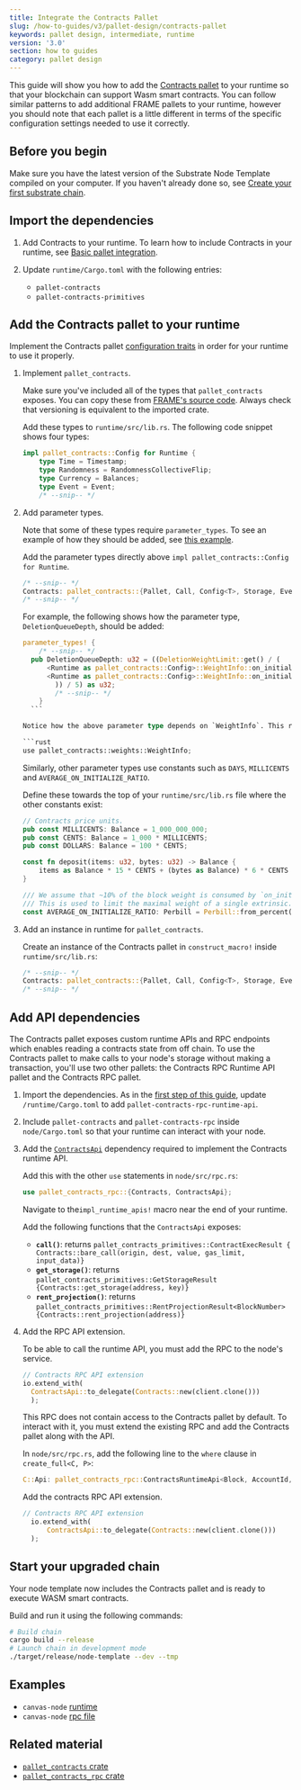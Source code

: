 ```yaml
---
title: Integrate the Contracts Pallet
slug: /how-to-guides/v3/pallet-design/contracts-pallet
keywords: pallet design, intermediate, runtime
version: '3.0'
section: how to guides
category: pallet design
---
```


This guide will show you how to add the [Contracts pallet](/rustdocs/latest/pallet_contracts/index.html) to your runtime so that your blockchain can support Wasm smart contracts.
You can follow similar patterns to add additional FRAME pallets to your runtime, however you should note that each pallet is a little different in terms of the specific configuration settings needed to use it correctly.

## Before you begin

Make sure you have the latest version of the Substrate Node Template compiled on your computer.
If you haven't already done so, see [Create your first substrate chain](/tutorials/v3/create-your-first-substrate-chain/).

## Import the dependencies

1. Add Contracts to your runtime.
   To learn how to include Contracts in your runtime, see [Basic pallet integration](/how-to-guides/v3/basics/pallet-integration).

1. Update `runtime/Cargo.toml` with the following entries:

   - `pallet-contracts`
   - `pallet-contracts-primitives`

## Add the Contracts pallet to your runtime

Implement the Contracts pallet [configuration traits][contracts-config-rustdocs] in order for your runtime to use it properly.

1. Implement `pallet_contracts`.

   Make sure you've included all of the types that `pallet_contracts` exposes.
   You can copy these from [FRAME's source code][contracts-frame-gh]. Always check that versioning is equivalent to the imported crate.

   Add these types to `runtime/src/lib.rs`.
   The following code snippet shows four types:

   ```rust
   impl pallet_contracts::Config for Runtime {
       type Time = Timestamp;
       type Randomness = RandomnessCollectiveFlip;
       type Currency = Balances;
       type Event = Event;
       /* --snip-- */
   ```

1. Add parameter types.

   Note that some of these types require `parameter_types`. To see an example of how they should be added, see [this example][bin-runtime-contracts-frame].

   Add the parameter types directly above `impl pallet_contracts::Config for Runtime`.

   ```rust
   /* --snip-- */
   Contracts: pallet_contracts::{Pallet, Call, Config<T>, Storage, Event<T>},
   /* --snip-- */
   ```

   For example, the following shows how the parameter type, `DeletionQueueDepth`, should be added:

   ````rust
   parameter_types! {
       /* --snip-- */
     pub DeletionQueueDepth: u32 = ((DeletionWeightLimit::get() / (
         <Runtime as pallet_contracts::Config>::WeightInfo::on_initialize_per_queue_item(1) -
         <Runtime as pallet_contracts::Config>::WeightInfo::on_initialize_per_queue_item(0)
           )) / 5) as u32;
           /* --snip-- */
       }
     ```

   Notice how the above parameter type depends on `WeightInfo`. This requires you to add the following to the top of `runtime/src/lib.rs`:

   ```rust
   use pallet_contracts::weights::WeightInfo;
   ````

   Similarly, other parameter types use constants such as `DAYS`, `MILLICENTS` and `AVERAGE_ON_INITIALIZE_RATIO`.

   Define these towards the top of your `runtime/src/lib.rs` file where the other constants exist:

   ```rust
   // Contracts price units.
   pub const MILLICENTS: Balance = 1_000_000_000;
   pub const CENTS: Balance = 1_000 * MILLICENTS;
   pub const DOLLARS: Balance = 100 * CENTS;

   const fn deposit(items: u32, bytes: u32) -> Balance {
       items as Balance * 15 * CENTS + (bytes as Balance) * 6 * CENTS
   }

   /// We assume that ~10% of the block weight is consumed by `on_initialize` handlers.
   /// This is used to limit the maximal weight of a single extrinsic.
   const AVERAGE_ON_INITIALIZE_RATIO: Perbill = Perbill::from_percent(10);
   ```

1. Add an instance in runtime for `pallet_contracts`.

   Create an instance of the Contracts pallet in `construct_macro!` inside `runtime/src/lib.rs`:

   ```rust
   /* --snip-- */
   Contracts: pallet_contracts::{Pallet, Call, Config<T>, Storage, Event<T>},
   /* --snip-- */
   ```

## Add API dependencies

The Contracts pallet exposes custom runtime APIs and RPC endpoints
which enables reading a contracts state from off chain. To use
the Contracts pallet to make calls to your node's storage without making a transaction, you'll use two other pallets: the Contracts RPC Runtime API pallet and the Contracts RPC pallet.

1. Import the dependencies.
As in the [first step of this guide](#1-import-the-dependencies), update `/runtime/Cargo.toml` to add `pallet-contracts-rpc-runtime-api`.

1. Include `pallet-contracts` and `pallet-contracts-rpc` inside `node/Cargo.toml` so that your runtime can interact with your node.

1. Add the [`ContractsApi`][contracts-api-rustdocs] dependency required to implement the Contracts runtime API.

   Add this with the other `use` statements in `node/src/rpc.rs`:

   ```rust
   use pallet_contracts_rpc::{Contracts, ContractsApi};
   ```

   Navigate to the`impl_runtime_apis!` macro near the end of your runtime.

   Add the following functions that the `ContractsApi` exposes:

   - **`call()`**: returns `pallet_contracts_primitives::ContractExecResult { Contracts::bare_call(origin, dest, value, gas_limit, input_data)}`
   - **`get_storage()`**: returns `pallet_contracts_primitives::GetStorageResult {Contracts::get_storage(address, key)}`
   - **`rent_projection()`**: returns `pallet_contracts_primitives::RentProjectionResult<BlockNumber> {Contracts::rent_projection(address)}`

1. Add the RPC API extension.

   To be able to call the runtime API, you must add the RPC to the node's service.

   ```rust
   // Contracts RPC API extension
   io.extend_with(
     ContractsApi::to_delegate(Contracts::new(client.clone()))
     );
   ```

   This RPC does not contain access to the Contracts pallet by default.
   To interact with it, you must extend the existing RPC and add the Contracts pallet along with the API.

   In `node/src/rpc.rs`, add the following line to the `where` clause in `create_full<C, P>`:

   ```rust
   C::Api: pallet_contracts_rpc::ContractsRuntimeApi<Block, AccountId, Balance, BlockNumber>,
   ```

   Add the contracts RPC API extension.

   ```rust
   // Contracts RPC API extension
     io.extend_with(
         ContractsApi::to_delegate(Contracts::new(client.clone()))
     );
   ```

## Start your upgraded chain

Your node template now includes the Contracts pallet and is ready to execute WASM smart contracts.

Build and run it using the following commands:

```bash
# Build chain
cargo build --release
# Launch chain in development mode
./target/release/node-template --dev --tmp
```

## Examples

- `canvas-node` [runtime](https://github.com/paritytech/canvas-node/blob/master/runtime/src/lib.rs#L361)
- `canvas-node` [rpc file](https://github.com/paritytech/canvas-node/blob/master/node/src/rpc.rs)

## Related material

- [`pallet_contracts` crate](/rustdocs/latest/pallet_contracts/index.html)
- [`pallet_contracts_rpc` crate](/rustdocs/latest/pallet_contracts_rpc/index.html)

[create-first-chain-tutorial]: /tutorials/v3/create-your-first-substrate-chain
[contracts-config-rustdocs]: /rustdocs/latest/pallet_contracts/trait.Config.html
[contracts-frame-gh]: https://github.com/paritytech/substrate/blob/master/frame/contracts/src/lib.rs#L144
[bin-runtime-contracts-frame]: https://github.com/paritytech/substrate/blob/632b32300eb9376767c2ae7b38e79b3f7f5329b1/bin/node/runtime/src/lib.rs#L887-L903
[contracts-api-rustdocs]: /rustdocs/latest/pallet_contracts_rpc_runtime_api/trait.ContractsApi.html
